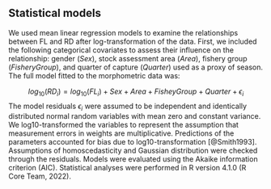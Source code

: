 ## Statistical models

We used mean linear regression models to examine the relationships between FL and RD after log-transformation of the data. First, we included the following categorical covariates to assess their influence on the relationship: gender (_Sex_), stock assessment area (_Area_), fishery group (_FisheryGroup_), and quarter of capture (_Quarter_) used as a proxy of season. The full model fitted to the morphometric data was:

$$log_{10}(RD_i) = log_{10}(FL_i) + Sex + Area + FisheyGroup + Quarter + \epsilon_{i}$$
The model residuals $\epsilon_{i}$ were assumed to be independent and identically distributed normal random variables with mean zero and constant variance. We log10-transformed the variables to represent the assumption that measurement errors in weights are multiplicative. Predictions of the parameters accounted for bias due to log10-transformation [@Smith1993]. Assumptions of homoscedasticity and Gaussian distribution were checked through the residuals. Models were evaluated using the Akaike information criterion (AIC). Statistical analyses were performed in R version 4.1.0 (R Core Team, 2022). 
